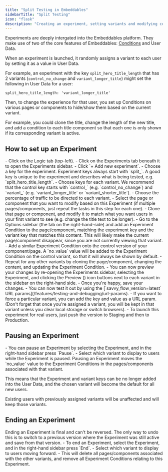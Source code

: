 ```yaml
---
title: "Split Testing in Embeddables"
sidebarTitle: "Split Testing"
icon: "flask"
description: "Creating an experiment, setting variants and modifying content"
---
```


Experiments are deeply intergated into the Embeddables platform. They make use of two of the core features of Embeddables: [Conditions](/how-to/use-conditions) and User Data.

<Card title="How Experiments work in Embeddables" icon="flask">
  When an experiment is launched, it randomly assigns a variant to each user by setting it as a value in User Data.

For example, an experiment with the key `split_hero_title_length` that has 2 variants (`control_no_change` and `variant_longer_title`) might set the following in User Data for a user:

```
split_hero_title_length: 'variant_longer_title'
```

Then, to change the experience for that user, you set up Conditions on various pages or components to hide/show them based on the current variant.

For example, you could clone the title, change the length of the new title, and add a condition to each title component so that each one is only shown if its corresponding variant is active.

</Card>

## How to set up an Experiment

<Steps>
  <Step title="Create a new Experiment">
    - Click on the Logic tab (top-left).
    - Click on the Experiments tab beneath it to open the Experiments sidebar.
    - Click `+ Add new experiment`.
  </Step>
  <Step title="Set the keys and variant percentages">
    - Choose a key for the experiment. Experiment keys always start with `split_`.
    <Tip>A good key is unique to the experiment and describes what is being tested, e.g. `split_hero_title_length`.</Tip>
    - Choose keys for each variant.
    <Tip>We recommend that the control key starts with `control_` (e.g. `control_no_change`) and `variant_` (e.g. `variant_longer_title` or `variant_shorter_title`).</Tip>
    - Choose the percentage of traffic to be directed to each variant.
  </Step>
  <Step title="Change the content for each variant">
    - Select the page or component that you want to modify based on this Experiment (if multiple pages/components, just repeat the tasks in this step for each one).
    - Clone that page or component, and modify it to match what you want users in your first variant to see (e.g. change the title text to be longer).
    - Go to the Options sidebar (the tab on the right-hand-side) and add an Experiment Condition to the page/component, matching the experiment key and the variant key that matches this content.
    <Tip>This will likely make the current page/component disappear, since you are not currently viewing that variant.</Tip>
    - Add a similar Experiment Condition onto the control version of your component/page.
    <Tip>A `no_value` value will be added to the Experiment Condition on the control variant, so that it will always be shown by default.</Tip>
    - Repeat for any other variants by cloning the page/component, changing the content, and updating the Experiment Condition.
  </Step>
  <Step title="Preview, test and push live for real users">
    - You can now preview your changes by re-opening the Experiments sidebar, selecting the Experiment, and clicking the Preview (<Icon icon="eye" iconType="solid" />) icon buttons next to each variant in the sidebar on the right-hand side.
    - Once you're happy, save your changes.
    - You can now test it out by using the [`savvy_flow_version=latest` URL params](/features/testing-and-debugging/url-params).
    - If you want to force a particular variant, you can add the key and value as a URL param. (Don't forget that once you're assigned a variant, you will be kept in that variant unless you clear local storage or switch browsers).
    - To launch this experiment for real users, just push the version to Staging and then to Production.
  </Step>

</Steps>

## Pausing an Experiment

<Steps>
  <Step title="Select Pause on the Experiment">
    - You can pause an Experiment by selecting the Experiment, and in the
    right-hand sidebar press <Icon icon="pause" iconType="solid" />
    `Pause`.
  </Step>
  <Step title="Choose a default variant">
    - Select which variant to display to users while the Experiment is
    paused.
  </Step>

</Steps>

<Tip>
  Pausing an Experiment moves the `no_value` value to the Experiment Conditions
  in the pages/components associated with that variant.
  
  This means that the Experiment and variant keys can be no longer added into the User Data, and the chosen variant will become the default for all new users.

Existing users with previously assigned variants will be unaffected and will keep those variants.

</Tip>

## Ending an Experiment

<Warning>
  Ending an Experiment is final and can't be reversed. The only way to undo this
  is to switch to a previous version where the Experiment was still active and
  save from that version.
</Warning>

<Steps>
  <Step title="Select End on the Experiment">
    - To end an Experiment, select the Experiment, and in the
    right-hand sidebar press <Icon icon="stop" iconType="solid" />
    `End`.
  </Step>
  <Step title="Choose the winning variant">
    - Select which variant to display to users moving forward.
    - This will delete all pages/components associated with the other variants, and remove all Experiment Conditions relating to this Experiment.
  </Step>

</Steps>
